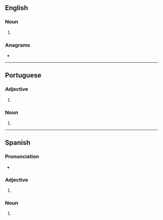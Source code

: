 {{also|Anglos|angļos}}
==English==

===Noun===
{{head|en|noun form}}

# {{plural of|en|anglo}}

===Anagrams===
* {{anagrams|en|a=aglnos|langos|logans|longas|slogan}}

----

==Portuguese==

===Adjective===
{{head|pt|adjective form|g=m-p}}

# {{adj form of|pt|anglo||m|p}}

===Noun===
{{head|pt|noun form|g=m-p}}

# {{pt-noun form of|anglo|m|pl}}

----

==Spanish==

===Pronunciation===
* {{es-IPA}}

===Adjective===
{{head|es|adjective form|g=m-p}}

# {{adj form of|es|anglo||m|p}}

===Noun===
{{head|es|noun plural form|g=m-p}}

# {{inflection of|es|anglo||m|p}}
